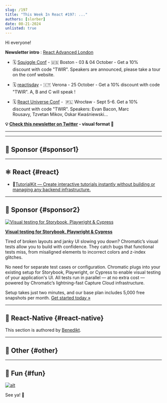 ```yaml
---
slug: /197
title: "This Week In React #197: ..."
authors: [slorber]
date: 08-21-2024
unlisted: true
---
```


Hi everyone!

<Todo />

**Newsletter intro** : [React Advanced London](https://reactadvanced.com/?utm_source=Newsletter&utm_medium=thisweekinreact)

*   🗓️ [Squiggle Conf](https://2024.squiggleconf.com/?utm_source=thisweekinreact) - 🇺🇸 Boston - 03 & 04 October - Get a 10% discount with code "TWIR". Speakers are announced, please take a tour on the conf website.
    
*   🗓️ [reactjsday](https://2024.reactjsday.it/?utm_source=thisweekinreact) - 🇮🇹 Verona - 25 October - Get a 10% discount with code "TWIR". A, B and C will speak !
    
*   🗓️ [React Universe Conf](https://www.reactuniverseconf.com/?utm_source=thisweekinreact) -  🇵🇱 Wrocław - Sept 5-6. Get a 10% discount with code "TWIR". Speakers: Evan Bacon, Marc Rousavy, Tzvetan Mikov, Oskar Kwaśniewski...

<!-- truncate -->

**💡 [Check this newsletter on Twitter](https://slo.im/thread) - visual format 🎨**

---


<Support />

---

## 💸 Sponsor {#sponsor1}

<Todo />

---

## ⚛️ React {#react}

<Todo />

- 💸[TutorialKit — Create interactive tutorials instantly without building or managing any backend infrastructure.](https://tutorialkit.dev/)

<SubscribeFormEmbed placement="middle" />

---

## 💸 Sponsor {#sponsor2}

[![Visual testing for Storybook, Playwright & Cypress](/emails/issues/197/chromatic.jpg)](https://www.chromatic.com/features/visual-test?utm_source=thisweekinreact&utm_medium=2nd_sponsor&utm_campaign=q3_2024)

**[Visual testing for Storybook, Playwright & Cypress](https://www.chromatic.com/features/visual-test?utm_source=thisweekinreact&utm_medium=2nd_sponsor&utm_campaign=q3_2024)**

Tired of broken layouts and janky UI slowing you down? Chromatic’s visual tests allow you to build with confidence. They catch bugs that functional tests miss, from misaligned elements to incorrect colors and z-index glitches.

No need for separate test cases or configuration. Chromatic plugs into your existing setup for Storybook, Playwright, or Cypress to enable visual testing of your application's UI. All tests run in parallel — at no extra cost — powered by Chromatic’s lightning-fast Capture Cloud infrastructure.

Setup takes just two minutes, and our base plan includes 5,000 free snapshots per month. [Get started today »](https://www.chromatic.com/features/visual-test?utm_source=thisweekinreact&utm_medium=2nd_sponsor&utm_campaign=q3_2024)

---

## 📱 React-Native {#react-native}

This section is authored by [Benedikt](https://twitter.com/bndkt).

<Todo />

---

## 🔀 Other {#other}

<Todo />

---

## 🤭 Fun {#fun}

<Todo />

[![alt](/emails/issues/122/meme.jpg)](https://twitter.com/TODOTODOTODOTODOTODOTODOTODOTODOTODOTODO)

See ya! 👋
